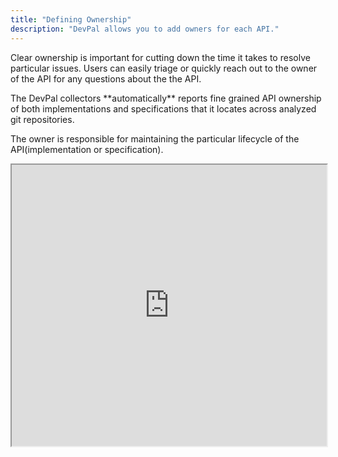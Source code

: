 ```yaml
---
title: "Defining Ownership"
description: "DevPal allows you to add owners for each API."
---
```


Clear ownership is important for cutting down the time it takes to resolve
particular issues. Users can easily triage or quickly reach out to the owner of
the API for any questions about the the API.

<Info>
  The DevPal collectors **automatically** reports fine grained API ownership of
  both implementations and specifications that it locates across analyzed git
  repositories.
</Info>

The owner is responsible for maintaining the particular lifecycle of the
API(implementation or specification).

<iframe height="450" width="100%" src="https://cdn.iframe.ly/1Auigrk"></iframe>
